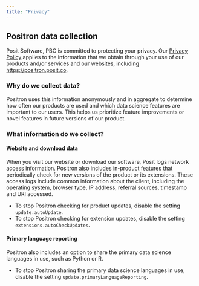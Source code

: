 ```yaml
---
title: "Privacy"
---
```


## Positron data collection

Posit Software, PBC is committed to protecting your privacy. Our [Privacy Policy](https://posit.co/about/privacy-policy/) applies to the information that we obtain through your use of our products and/or services and our websites, including [https://positron.posit.co](https://positron.posit.co).

### Why do we collect data?

Positron uses this information anonymously and in aggregate to determine how often our products are used and which data science features are important to our users. This helps us prioritize feature improvements or novel features in future versions of our product.

### What information do we collect?

#### Website and download data

When you visit our website or download our software, Posit logs network access information. Positron also includes in-product features that periodically check for new versions of the product or its extensions. These access logs include common information about the client, including the operating system, browser type, IP address, referral sources, timestamp and URI accessed. 

- To stop Positron checking for product updates, disable the setting `update.autoUpdate`. 
- To stop Positron checking for extension updates, disable the setting `extensions.autoCheckUpdates`.

#### Primary language reporting

Positron also includes an option to share the primary data science languages in use, such as Python or R.

- To stop Positron sharing the primary data science languages in use, disable the setting `update.primaryLanguageReporting`.
